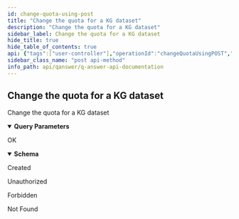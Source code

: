 ```yaml
---
id: change-quota-using-post
title: "Change the quota for a KG dataset"
description: "Change the quota for a KG dataset"
sidebar_label: Change the quota for a KG dataset
hide_title: true
hide_table_of_contents: true
api: {"tags":["user-controller"],"operationId":"changeQuotaUsingPOST","parameters":[{"name":"quotaNumber","in":"query","description":"quotaNumber","required":false,"schema":{"type":"integer","format":"int32"}},{"name":"quotaSize","in":"query","description":"quotaSize","required":false,"schema":{"type":"integer","format":"int64"}},{"name":"username","in":"query","description":"username","required":true,"schema":{"type":"string"}}],"responses":{"200":{"description":"OK","content":{"*/*":{"schema":{"type":"object","properties":{"message":{"type":"string"},"success":{"type":"boolean"}},"title":"ApiResponse"}}}},"201":{"description":"Created"},"401":{"description":"Unauthorized"},"403":{"description":"Forbidden"},"404":{"description":"Not Found"}},"security":[{"JWT":[]}],"deprecated":false,"description":"Change the quota for a KG dataset","method":"post","path":"/api/user/admin/change_quota_kg","servers":[{"url":"//qanswer-core1.univ-st-etienne.fr"}],"securitySchemes":{"JWT":{"type":"apiKey","name":"Authorization","in":"header"}},"info":{"description":"APIs provided by QAnswer","version":"1.0","title":"QAnswer: Api Documentation","contact":{"name":"QAnswer","url":"www.the-qa-company.com","email":"info@qanswer.eu"}},"postman":{"name":"Change the quota for a KG dataset","description":{"type":"text/plain"},"url":{"path":["api","user","admin","change_quota_kg"],"host":["{{baseUrl}}"],"query":[{"disabled":false,"description":{"content":"quotaNumber","type":"text/plain"},"key":"quotaNumber","value":""},{"disabled":false,"description":{"content":"quotaSize","type":"text/plain"},"key":"quotaSize","value":""},{"disabled":false,"description":{"content":"(Required) username","type":"text/plain"},"key":"username","value":""}],"variable":[]},"header":[{"key":"Accept","value":"*/*"}],"method":"POST","auth":{"type":"apikey","apikey":[{"type":"any","value":"Authorization","key":"key"},{"type":"any","value":"<API Key>","key":"value"},{"type":"any","value":"header","key":"in"}]}}}
sidebar_class_name: "post api-method"
info_path: api/qanswer/q-answer-api-documentation
---
```



## Change the quota for a KG dataset



Change the quota for a KG dataset

<details style={{"marginBottom":"1rem"}} data-collapsed={false} open={true}><summary style={{}}><strong>Query Parameters</strong></summary><div><ul><ParamsItem className={"paramsItem"} param={{"name":"quotaNumber","in":"query","description":"quotaNumber","required":false,"schema":{"type":"integer","format":"int32"}}}></ParamsItem><ParamsItem className={"paramsItem"} param={{"name":"quotaSize","in":"query","description":"quotaSize","required":false,"schema":{"type":"integer","format":"int64"}}}></ParamsItem><ParamsItem className={"paramsItem"} param={{"name":"username","in":"query","description":"username","required":true,"schema":{"type":"string"}}}></ParamsItem></ul></div></details><div><ApiTabs><TabItem label={"200"} value={"200"}><div>

OK

</div><div><MimeTabs groupId={"mime-type"}><TabItem label={"*/*"} value={"*/*"}><SchemaTabs groupId={"schema-tabs"}><TabItem label={"Schema"} value={"Schema"}><details style={{}} data-collapsed={false} open={true}><summary style={{"textAlign":"left"}}><strong>Schema</strong></summary><div style={{"textAlign":"left","marginLeft":"1rem"}}></div><ul style={{"marginLeft":"1rem"}}><SchemaItem collapsible={false} name={"message"} required={false} schemaDescription={undefined} schemaName={"string"} qualifierMessage={undefined} defaultValue={undefined}></SchemaItem><SchemaItem collapsible={false} name={"success"} required={false} schemaDescription={undefined} schemaName={"boolean"} qualifierMessage={undefined} defaultValue={undefined}></SchemaItem></ul></details></TabItem><TabItem label={"Example (from schema)"} value={"Example (from schema)"}><ResponseSamples responseExample={"{\n  \"message\": \"string\",\n  \"success\": true\n}"} language={"json"}></ResponseSamples></TabItem></SchemaTabs></TabItem></MimeTabs></div></TabItem><TabItem label={"201"} value={"201"}><div>

Created

</div><div></div></TabItem><TabItem label={"401"} value={"401"}><div>

Unauthorized

</div><div></div></TabItem><TabItem label={"403"} value={"403"}><div>

Forbidden

</div><div></div></TabItem><TabItem label={"404"} value={"404"}><div>

Not Found

</div><div></div></TabItem></ApiTabs></div>
      